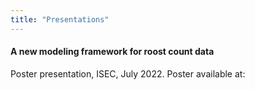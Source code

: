 ```yaml
---
title: "Presentations"
---
```


#### A new modeling framework for roost count data

Poster presentation, ISEC, July 2022. Poster available at:
